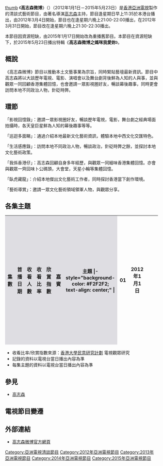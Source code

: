 {{unreferenced|time=2019-04-26T17:49:19+00:00}}
{{亞視節目
|中文節目名 = 高志森微博
|英文節目名 ={{lang|en|Director Ko's Blog}}
|圖像 = [[File:ATV_Director_Ko's_Blog.jpg|300px]]
|別名 =
|類型 = 藝術
|原創 = [[亞洲電視|亞洲電視]]
|主持 = [[高志森|高志森]]
|監製 = 葉成昌
|編導 = 陳富華、馮國富
|助理編導 = 宋嘉恩、張子軒、洪炎華、許棹傑
|製作人 = 
|編劇 = 張伊曼、譚偉丞
|編審 = 徐詠珊
|故事 = 
|演出 = 
|配音 = 
|旁白 = 
|海外推出日期 = 
|主題音樂 = 
|主題曲 = 
|作曲 = 
|填詞 = 
|主唱 = 
|國家 = {{HK}}
|語言 = [[粵語|粵語]]
|季數 = 
|系列數 = 
|輯數 = 
|集數 = 
|每集列表 = 
|製作年份 = 2011年-2015年
|執行製作 = 
|製作統籌 = 張嘉明
|副製作人 =
|共同製作人 =
|剪輯 =
|外景 =
|機位 =
|每集長 =
|aTV-11播出日期 = 2012年1月1日－2015年1月10日
|aTV-11视频制式 = [[16:9|16:9]] [[SDTV|SDTV]] [[576i|576i]]
|aTV-11音频制式 = [[立體聲|立體聲]]
|aTV-11播出時間 = 逢星期六晚上21:30-22:30<br>重溫:逢星期六 深夜 1:30<br>逢星期日 早上 11:05 
|aTV-12播出日期 = 2012年1月3日－2015年1月10日
|aTV-12视频制式 = [[16:9|16:9]] [[HDTV|HDTV]] [[1080i|1080i]]
|aTV-12音频制式 = [[立體聲|立體聲]]
|aTV-12播出時間 = 逢星期六晚上23:50-00:50<br>重溫:逢星期日 下午 6:00<br>逢星期三 深夜 05:00
|官方網站 = http://wwww.hkatv.com/zh-hk/pages/36/高志森微博
|imdb_id =
|tv_com_id =
}}
[[file:Director_Ko's_Blog.png|thumb]]
《'''高志森微博'''》（{{lang-en|'''Director Ko's Blog'''}}）（2012年1月1日－2015年5月23日）是[[香港|香港]][[亞洲電視|亞洲電視]]製作的清談式藝術節目，由著名導演[[高志森|高志森]]主持，節目逢星期日早上11:35於本港台播出，由2012年3月4日開始，節目也在逢星期六晚上21:00-22:00播出，在2012年3月31日開始，節目改在逢星期六晚上21:30-22:30播出。

本節目因資源短缺，由2015年1月17日開始改為重播舊節目。本節目在資源短缺下，於2015年5月23日播出特輯《'''高志森微博之媽咪我愛妳'''》。

==概說==
《高志森微博》節目以推動本土文藝事業為宗旨，同時緊貼藝壇最新資訊。節目中高志森將以大談歷年電視、電影、演唱會以及舞台劇背後鮮為人知的人與事，並與觀眾一同回顧香港集體回憶，也會邀請一眾影視圈好友，暢談幕後趣事，同時更會訪問本地不同政治人物，針砭時弊。

==環節==
「影視回憶錄」：邀請一眾影視圈好友，暢談歷年電視，電影，舞台劇之經典場面拍攝時，各天皇巨星鮮為人知的幕後趣事等等。

「巡迴多面睇」：通過介紹本地最新文化藝術資訊，體驗本地中西文化交匯特色。

「生活感應錄」：訪問本地不同政治人物，暢談政治，針砭時弊之餘，並探討本地文化藝術政策。

「我係香港仔」：高志森回顧自身多年經歷，與觀眾一同細味香港集體回憶。亦會與觀眾一齊回味卜公碼頭，大會堂，天星小輪等集體回憶。

「臥虎藏龍」：介紹本地傑出文化藝術工作者，同時探討香港當下創作環境。

「藝術導賞」：邀請一眾文化藝術領域領軍人物，與觀眾分享。

== 各集主題 ==
{{动态列表}}
{| class="wikitable"
|-
!width="30"style="background-color:#DEDDE2"|集數
!width="180"style="background-color:#DEDDE2"|首播日期
!width="40"style="background-color:#DEDDE2"|收看人數
!width="40"style="background-color:#DEDDE2"|收看比率
!width="30"style="background-color:#DEDDE2"|欣賞指數
!width="100"style="background-color:#DEDDE2"|嘉賓
!width="120"style="background-color:#DEDDE2"|主題
|- style="background-color: #F2F2F2; text-align: center;" |
| 01 || 2012年1月1日 ||  ||  ||  || [[許冠文|許冠文]]、[[黃嘉威|黃嘉威]]、[[焦媛|焦媛]] ||
|- style="background-color: #F2F2F2; text-align: center;" |
| 02 || 2012年1月8日 ||  ||  ||  || [[梁振英|梁振英]]、[[陳文剛|陳文剛]]、[[魏綺珊|魏綺珊]]、[[尹光|尹光]] || 
|- style="background-color: #F2F2F2; text-align: center;" |
| 03 || 2012年1月15日 ||  ||  ||  || [[黃百鳴|黃百鳴]]、[[何俊仁|何俊仁]] || 
|- style="background-color: #F2F2F2; text-align: center;" |
| 04 || 2012年1月22日 ||  ||  ||  || [[黃百鳴|黃百鳴]]、[[熊黛林|熊黛林]]、[[李麗霞|李麗霞]]、[[霍震霆|霍震霆]]、[[黃宇詩|黃宇詩]] || 
|- style="background-color: #F2F2F2; text-align: center;" |
| 05 || 2012年1月29日 || 502,000 || 7.91% || 61.6 || [[陳松伶|陳松伶]]、[[許冠文|許冠文]]、[[陳韻紅|陳韻紅]] || 
|- style="background-color: #F2F2F2; text-align: center;" |
| 06 || 2012年2月5日 ||  ||  ||  || [[谷德昭|谷德昭]]、[[高皓正|高皓正]]、[[陳健豪|陳健豪]] || 
|- style="background-color: #F2F2F2; text-align: center;" |
| 07 || 2012年2月12日 ||  ||  ||  || [[陳淑莊|陳淑莊]]、舒琪 || 
|- style="background-color: #F2F2F2; text-align: center;" |
| 08 || 2012年2月19日 ||  ||  ||  || [[鄭文雅|鄭文雅]]、[[鄭雅琪|鄭雅琪]] || 
|- style="background-color: #F2F2F2; text-align: center;" |
| 09 || 2012年2月26日 ||  ||  ||  || [[詹瑞文|詹瑞文]]、[[陳壁沁|陳壁沁]]、[[林超榮|林超榮]]、[[林以諾|林以諾]] || 
|- style="background-color: #F2F2F2; text-align: center;" |
| 10 || 2012年3月3日 ||  ||  ||  || [[許冠傑|許冠傑]]、[[陳松伶|陳松伶]]、[[周慧敏|周慧敏]] || 
|- style="background-color: #F2F2F2; text-align: center;" |
| 11 || 2012年3月10日 ||  ||  ||  || [[陳潔靈|陳潔靈]]、[[李龍|李龍]] || 
|- style="background-color: #F2F2F2; text-align: center;" |
| 12 || 2012年3月17日 ||  ||  ||  || [[舒淇|舒淇]]、[[余文樂|余文樂]]、[[曾翠珊|曾翠珊]]、[[張經緯|張經緯]]、[[杜國威|杜國威]] || 
|- style="background-color: #F2F2F2; text-align: center;" |
| 13 || 2012年3月24日 ||  ||  ||  || Leila Hatami、[[詹瑞文|詹瑞文]]、[[鄭國江|鄭國江]] || 
|- style="background-color: #F2F2F2; text-align: center;" |
| 14 || 2012年3月31日 || 1,030,000 || 16.3% || 67.7 || [[毛舜筠|毛舜筠]]、[[谷德昭|谷德昭]]、[[許冠文|許冠文]] || 
|- style="background-color: #F2F2F2; text-align: center;" |
| 15 || 2012年4月7日 ||  ||  ||  || [[陳妍希|陳妍希]]、[[陳漢典|陳漢典]]、[[蝦頭|蝦頭]]、[[謝國璋|謝國璋]] || 
|- style="background-color: #F2F2F2; text-align: center;" |
| 16 || 2012年4月14日 ||  ||  ||  || [[白韻琴|白韻琴]]、[[于燕平|于燕平]]、[[宋憶寧|宋憶寧]]、[[沙葉新|沙葉新]] || 
|- style="background-color: #F2F2F2; text-align: center;" |
| 17 || 2012年4月21日 ||  ||  ||  || [[許冠傑|許冠傑]]、[[高正安|高正安]]、[[張家銘|張家銘]]、[[鄧樹榮|鄧樹榮]] || 
|- style="background-color: #F2F2F2; text-align: center;" |
| 18 || 2012年4月28日 ||  ||  ||  || [[林鄭月娥|林鄭月娥]]、[[徐韻|徐韻]]、[[徐靜瑩|徐靜瑩]]、[[王受之|王受之]]、[[陳育強|陳育強]] || 
|- style="background-color: #F2F2F2; text-align: center;" |
| 19 || 2012年5月5日 ||  ||  ||  || [[謝偉俊|謝偉俊]]、[[陳敢權|陳敢權]]、[[鄭錦昌|鄭錦昌]]、[[謝曉瑩|謝曉瑩]] || 
|- style="background-color: #F2F2F2; text-align: center;" |
| 20 || 2012年5月12日 ||  ||  ||  || [[葉麗儀|葉麗儀]]、[[陳恆輝|陳恆輝]]、[[巫嘉敏|巫嘉敏]]、[[南鳳|南鳳]]、[[袁善婷|袁善婷]] || 
|- style="background-color: #F2F2F2; text-align: center;" |
| 21 || 2012年5月19日 ||  ||  ||  || [[吳思遠|吳思遠]]、[[郭偉傑|郭偉傑]]、[[彭晴|彭晴]] || 
|- style="background-color: #F2F2F2; text-align: center;" |
| 22 || 2012年5月26日 ||  ||  ||  || [[許曉暉|許曉暉]]、[[梁小冰|梁小冰]]、[[林中鍵|林中鍵]] || 
|- style="background-color: #F2F2F2; text-align: center;" |
| 23 || 2012年6月2日 ||  ||  ||  || [[邵音音|邵音音]]、[[聶安達|聶安達]] || 
|- style="background-color: #F2F2F2; text-align: center;" |
| 24 || 2012年6月9日 ||  ||  ||  || [[阮兆輝|阮兆輝]]、[[林志美|林志美]]、[[尹子維|尹子維]] || 
|- style="background-color: #F2F2F2; text-align: center;" |
| 25 || 2012年6月16日 ||  ||  ||  || [[夏韶聲|夏韶聲]]、[[周柏豪|周柏豪]]、[[張洺華|張洺華]]、[[麥智鈞|麥智鈞]] || 
|- style="background-color: #F2F2F2; text-align: center;" |
| 26 || 2012年6月23日 ||  ||  ||  || [[葉振棠|葉振棠]]、[[葉詠詩|葉詠詩]]、[[潘源良|潘源良]]、[[陳健豪|陳健豪]] || 
|- style="background-color: #F2F2F2; text-align: center;" |
| 27 || 2012年6月30日 ||  ||  ||  || [[劉健儀|劉健儀]]、[[陳啟泰|陳啟泰]]、[[吳卓昕|吳卓昕]]、[[王嘉慧|王嘉慧]]、[[紀舒|紀舒]]、[[陳美莉|陳美莉]]、[[楊偉誠|楊偉誠]]、[[杜韋秀明|杜韋秀明]] || 
|- style="background-color: #F2F2F2; text-align: center;" |
| 28 || 2012年7月7日 ||  ||  ||  || [[薰妮|薰妮]]、[[伍綺玲|伍綺玲]]、[[郭雅志|郭雅志]]、[[宗南嘉楚寧波車|宗南嘉楚寧波車]] || 
|- style="background-color: #F2F2F2; text-align: center;" |
| 29 || 2012年7月14日 ||  ||  ||  || [[雷安娜|雷安娜]]、[[李居明_(玄學家)|李居明]]、[[周梁淑怡|周梁淑怡]]、[[Stephen_Xavier|Stephen Xavier]] || 
|- style="background-color: #F2F2F2; text-align: center;" |
| 30 || 2012年7月21日 ||  ||  ||  || [[馬逢國|馬逢國]]、[[黃宇詩|黃宇詩]]、[[譚潔瑜|譚潔瑜]]、[[亢帥克|亢帥克]] || 
|- style="background-color: #F2F2F2; text-align: center;" |
| 31 || 2012年7月28日 ||  ||  ||  || [[麗莎|麗莎]]、[[謝季|謝季]]、[[沙葉新|沙葉新]] || 
|- style="background-color: #F2F2F2; text-align: center;" |
| 32 || 2012年8月4日 ||  ||  ||  || [[于仁泰|于仁泰]]、[[李家榮|李家榮]]、[[詹志文|詹志文]] || 
|- style="background-color: #F2F2F2; text-align: center;" |
| 33 || 2012年8月11日 ||  ||  ||  || [[于仁泰|于仁泰]]、舒琪、[[李俊華|李俊華]]、[[楊正軍|楊正軍]]、[[蘇子麟|蘇子麟]] || 
|- style="background-color: #F2F2F2; text-align: center;" |
| 34 || 2012年8月18日 ||  ||  ||  || [[林懷民|林懷民]]、[[劉惠鳴|劉惠鳴]] || 
|- style="background-color: #F2F2F2; text-align: center;" |
| 35 || 2012年8月25日 ||  ||  ||  || [[鮑起靜|鮑起靜]]、[[龍貫天|龍貫天]]、[[文蘭|文蘭]] || 
|- style="background-color: #F2F2F2; text-align: center;" |
| 36 || 2012年9月1日 ||  ||  ||  || [[鮑起靜|鮑起靜]] || 
|- style="background-color: #F2F2F2; text-align: center;" |
| 155 || 2015年1月10日 ||  ||  ||  || [[楊紹林|楊紹林]]、[[吳志華|吳志華]]、[[Mancy_Leung|Mancy Leung]]、[[Tracy_Ho|Tracy Ho]]、[[Stars_Ng|Stars Ng]] || 
|- style="background-color: #F2F2F2; text-align: center;" |
| 156 || 2015年5月23日 ||  ||  ||  || [[冯宝宝|冯宝宝]]、[[曾江|曾江]]、[[邵音音|邵音音]]、[[谢君豪|谢君豪]]、[[黃百鳴|黃百鳴]]、[[魯芬|魯芬]]、[[田啟文|田啟文]]、[[梁小冰|梁小冰]]、<br>[[黃嘉威|黃嘉威]]、[[蘇珊|蘇珊]]、[[徐小明|徐小明]]、[[溫超|溫超]]、[[謝曉瑩|謝曉瑩]]、[[薛凱琪|薛凱琪]]、[[蘇錦樑|蘇錦樑]]、[[黃興桂|黃興桂]]、<br>[[王澜霏|王澜霏]]、[[馬蹄露|馬蹄露]]、[[蔡瀚亿|蔡瀚亿]]（BabyJohn） || 媽咪我愛妳
|- style="background-color: #F2F2F2; text-align: center;" |
|}

<span style="font-size:smaller;">
* 收看比率/欣賞指數來源：[[香港大學民意研究計劃|香港大學民意研究計劃]] 電視觀眾研究
* 記錄的資料以電視台當日播出內容為準
* 每集主題的資料以電視台當日播出內容為準
</span>

==參見== 
*[[高志森|高志森]]

== 電視節目變遷 ==
{{電視節目的變遷
|電視台={{HK}} [[亞洲電視|亞洲電視]] [[本港台|本港台]]
|播放檔次=星期六21:00-22:00節目
|節目名稱=高志森微博<br/>（2012年3月3日－2015年12月5日）
|上一節目=[[亞洲星光大道4|ATV 亞洲星光大道 4 跳舞吧！冠軍爭霸戰]]<br/>（－2012年2月25日）<br/>（19:30-22:00）
|下一節目=[[肥媽老友記|肥媽老友記]]<br/>（2015年12月12日－2016年2月27日）
}}

==外部連結==
*[https://web.archive.org/web/20160304115557/http://www.hkatv.com/zh-hk/pages/36/%E9%AB%98%E5%BF%97%E6%A3%AE%E5%BE%AE%E5%8D%9A 高志森微博官方網頁]

[[Category:亞洲電視清談節目|Category:亞洲電視清談節目]]
[[Category:2012年亞洲電視節目|Category:2012年亞洲電視節目]]
[[Category:2013年亞洲電視節目|Category:2013年亞洲電視節目]]
[[Category:2014年亞洲電視節目|Category:2014年亞洲電視節目]]
[[Category:2015年亞洲電視節目|Category:2015年亞洲電視節目]]